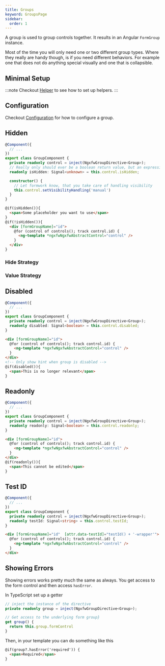 ```yaml
---
title: Groups
keyword: GroupsPage
sidebar:
  order: 1
---
```




A group is used to group controls together. It results in an Angular `FormGroup` instance.

Most of the time you will only need one or two different group types. Where they really are handy though, is if you need different behaviors. For example one that does not do anything special visually and one that is collapsible.


## Minimal Setup
:::note
Checkout [Helper](/guides/helper) to see how to set up helpers.
:::

<GroupSetup/>

## Configuration

Checkout [Configuration](/guides/configuration) for how to configure a group.

## Hidden

<HiddenExplanation/>

```ts title="group.component.ts"  group="group-visibility"
@Component({
  // ...
})
export class GroupComponent {
  private readonly control = inject(NgxfwGroupDirective<Group>);
  // Really only should ever be a boolean return value, but an expression could also return a number, string or object
  readonly isHidden: Signal<unknown> = this.control.isHidden;

  constructor() {
    // Let formwork know, that you take care of handling visibility
    this.control.setVisibilityHandling('manual')
  }
}
```

```html title="group.component.html" group="group-visibility"
@if(isHidden()){
  <span>Some placeholder you want to use</span>
}
@if(!isHidden()){
  <div [formGroupName]="id">
    @for (control of controls(); track control.id) {
      <ng-template *ngxfwNgxfwAbstractControl="control" />
    }
  </div>
}
```

### Hide Strategy

<HideStrategyExplanation/>

### Value Strategy

<ValueStrategyExplanation/>

## Disabled

<DisabledExplanation/>

```ts title="group.component.ts"  group="group-disabled"
@Component({
  // ...
})
export class GroupComponent {
  private readonly control = inject(NgxfwGroupDirective<Group>);
  readonly disabled: Signal<boolean> = this.control.disabled;
}
```

```html title="group.component.html" group="group-disabled"
<div [formGroupName]="id">
  @for (control of controls(); track control.id) {
    <ng-template *ngxfwNgxfwAbstractControl="control" />
  }
</div>
<!-- Only show hint when group is disabled -->
@if(disabled()){
  <span>This is no longer relevant</span>
}
```

## Readonly

<ReadonlyExplanation/>

```ts title="group.component.ts"  group="group-readonly"
@Component({
  // ...
})
export class GroupComponent {
  private readonly control = inject(NgxfwGroupDirective<Group>);
  readonly readonly: Signal<boolean> = this.control.readonly;
}
```

```html title="group.component.html" group="group-readonly"
<div [formGroupName]="id">
  @for (control of controls(); track control.id) {
    <ng-template *ngxfwNgxfwAbstractControl="control" />
  }
</div>
@if(readonly()){
  <span>This cannot be edited</span>
}
```

## Test ID

<TestId/>

```ts title="group.component.ts"  group="group-testid"
@Component({
  // ...
})
export class GroupComponent {
  private readonly control = inject(NgxfwGroupDirective<Group>);
  readonly testId: Signal<string> = this.control.testId;
}
```

```html title="group.component.html" group="group-testid"
<div [formGroupName]="id"  [attr.data-testId]="testId() + '-wrapper'">
  @for (control of controls(); track control.id) {
    <ng-template *ngxfwNgxfwAbstractControl="control" />
  }
</div>
```

## Showing Errors

Showing errors works pretty much the same as always. You get access to the form control and then access `hasError`.

In TypeScript set up a getter

```ts
// inject the instance of the directive
private readonly group = inject(NgxfwGroupDirective<Group>);

// Get access to the underlying form group}
get group() {
  return this.group.formControl
}
```

Then, in your template you can do something like this

```html
@if(group?.hasError('required')) {
  <span>Required</span>
}
```

